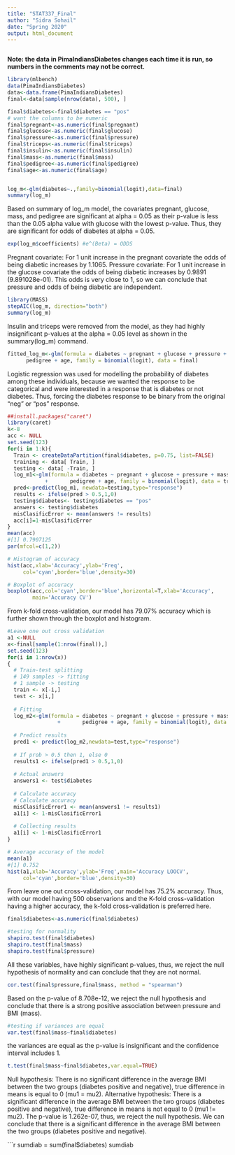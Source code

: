 ```yaml
---
title: "STAT337_Final"
author: "Sidra Sohail"
date: "Spring 2020"
output: html_document
---
```


```r
```
**Note: the data in PimaIndiansDiabetes changes each time it is run, so numbers in the comments may not be correct.**

```r
library(mlbench)
data(PimaIndiansDiabetes)
data<-data.frame(PimaIndiansDiabetes)
final<-data[sample(nrow(data), 500), ]

final$diabetes<-final$diabetes == "pos" 
# want the columns to be numeric
final$pregnant<-as.numeric(final$pregnant)
final$glucose<-as.numeric(final$glucose)
final$pressure<-as.numeric(final$pressure)
final$triceps<-as.numeric(final$triceps)
final$insulin<-as.numeric(final$insulin)
final$mass<-as.numeric(final$mass)
final$pedigree<-as.numeric(final$pedigree)
final$age<-as.numeric(final$age)


log_m<-glm(diabetes~.,family=binomial(logit),data=final)
summary(log_m)
```
Based on summary of log_m model, the covariates pregnant, glucose,
mass, and pedigree are significant at alpha = 0.05 as their
p-value is less than the 0.05 alpha value with glucose with the lowest p-value.
Thus, they are significant for odds of diabetes at alpha = 0.05.

```r
exp(log_m$coefficients) #e^(Beta) = ODDS
```
Pregnant covariate: For 1 unit increase in the pregnant covariate
the odds of being diabetic increases by 1.1065.
Pressure covariate: For 1 unit increase in the glucose covariate
the odds of being diabetic increases by 0.9891 (9.891028e-01). This 
odds is very close to 1, so we can conclude that pressure and odds of
being diabetic are independent.

```r
library(MASS)
stepAIC(log_m, direction="both")
summary(log_m)
```
Insulin and triceps were removed from the model, as they had highly 
insignificant p-values at the alpha = 0.05 level as shown in the 
summary(log_m) command.

```r
fitted_log_m<-glm(formula = diabetes ~ pregnant + glucose + pressure + mass + 
      pedigree + age, family = binomial(logit), data = final)
```
Logistic regression was used for modelling the probability
of diabetes among these individuals, because we wanted the response
to be categorical and were interested in a response that is 
diabetes or not diabetes. Thus, forcing the diabetes response to be 
binary from the original "neg" or "pos" response.

```r
##install.packages("caret")
library(caret)
k<-8
acc <- NULL
set.seed(123)
for(i in 1:k){
  Train <- createDataPartition(final$diabetes, p=0.75, list=FALSE)
  training <- data[ Train, ]
  testing <- data[ -Train, ]
  log_m1<-glm(formula = diabetes ~ pregnant + glucose + pressure + mass + 
            +       pedigree + age, family = binomial(logit), data = training)
  pred<-predict(log_m1, newdata=testing,type="response")
  results <- ifelse(pred > 0.5,1,0)
  testing$diabetes<- testing$diabetes == "pos"
  answers <- testing$diabetes
  misClasificError <- mean(answers != results)
  acc[i]=1-misClasificError
}
mean(acc)
#[1] 0.7907125
par(mfcol=c(1,2))

# Histogram of accuracy
hist(acc,xlab='Accuracy',ylab='Freq',
     col='cyan',border='blue',density=30)

# Boxplot of accuracy
boxplot(acc,col='cyan',border='blue',horizontal=T,xlab='Accuracy',
        main='Accuracy CV')
```
From k-fold cross-validation, our model has 79.07% accuracy which 
is further shown through the boxplot and histogram.

```r
#Leave one out cross validation
a1 <-NULL
x<-final[sample(1:nrow(final)),]
set.seed(123)
for(i in 1:nrow(x))
{
  # Train-test splitting
  # 149 samples -> fitting
  # 1 sample -> testing
  train <- x[-i,]
  test <- x[i,]
  
  # Fitting
  log_m2<-glm(formula = diabetes ~ pregnant + glucose + pressure + mass + 
                +       pedigree + age, family = binomial(logit), data = train)
 
  # Predict results
  pred1 <- predict(log_m2,newdata=test,type="response")
  
  # If prob > 0.5 then 1, else 0
  results1 <- ifelse(pred1 > 0.5,1,0)
  
  # Actual answers
  answers1 <- test$diabetes
  
  # Calculate accuracy
  # Calculate accuracy
  misClasificError1 <- mean(answers1 != results1)
  a1[i] <- 1-misClasificError1
  
  # Collecting results
  a1[i] <- 1-misClasificError1
}

# Average accuracy of the model
mean(a1)
#[1] 0.752
hist(a1,xlab='Accuracy',ylab='Freq',main='Accuracy LOOCV',
     col='cyan',border='blue',density=30)
```
From leave one out cross-validation, our model has 75.2% accuracy.
Thus, with our model having 500 observarions and the K-fold cross-validation
having a higher accuracy, the k-fold cross-validation is preferred here.

```r
final$diabetes<-as.numeric(final$diabetes)

#testing for normality
shapiro.test(final$diabetes)
shapiro.test(final$mass)
shapiro.test(final$pressure)
```
All these variables, have highly significant p-values,
thus, we reject the null hypothesis of normality and can
conclude that they are not normal.

```r
cor.test(final$pressure,final$mass, method = "spearman")
```
Based on the p-value of 8.708e-12, we reject the null hypothesis 
and conclude that there is a strong positive association between pressure and BMI (mass).

```r
#testing if variances are equal
var.test(final$mass~final$diabetes)
```
the variances are equal as the p-value is insignificant and the confidence 
interval includes 1.

```r
t.test(final$mass~final$diabetes,var.equal=TRUE)
```
Null hypothesis: There is no significant difference in the average BMI 
between the two groups (diabetes positive and negative), true difference in means 
is equal to 0 (mu1 = mu2).
Alternative hypothesis: There is a significant difference in the average BMI 
between the two groups (diabetes positive and negative), true difference in means 
is not equal to 0 (mu1 != mu2).
The p-value is 1.262e-07, thus, we reject the null hypothesis. 
We can conclude that there is a significant difference in the average BMI 
between the two groups (diabetes positive and negative).

```r
sumdiab = sum(final$diabetes)
sumdiab
